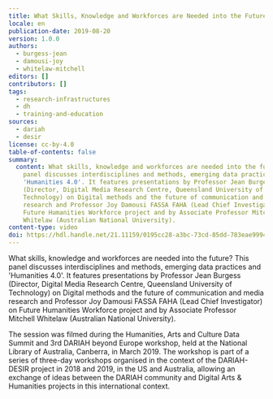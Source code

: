 ```yaml
---
title: What Skills, Knowledge and Workforces are Needed into the Future?
locale: en
publication-date: 2019-08-20
version: 1.0.0
authors:
  - burgess-jean
  - damousi-joy
  - whitelaw-mitchell
editors: []
contributors: []
tags:
  - research-infrastructures
  - dh
  - training-and-education
sources:
  - dariah
  - desir
license: cc-by-4.0
table-of-contents: false
summary:
  content: What skills, knowledge and workforces are needed into the future? This
    panel discusses interdisciplines and methods, emerging data practices and
    'Humanities 4.0'. It features presentations by Professor Jean Burgess
    (Director, Digital Media Research Centre, Queensland University of
    Technology) on Digital methods and the future of communication and media
    research and Professor Joy Damousi FASSA FAHA (Lead Chief Investigator) on
    Future Humanities Workforce project and by Associate Professor Mitchell
    Whitelaw (Australian National University).
content-type: video
doi: https://hdl.handle.net/21.11159/0195cc28-a3bc-73cd-85dd-783eae999417
---
```

What skills, knowledge and workforces are needed into the future? This panel discusses interdisciplines and methods, emerging data practices and 'Humanities 4.0'. It features presentations by Professor Jean Burgess (Director, Digital Media Research Centre, Queensland University of Technology) on Digital methods and the future of communication and media research and Professor Joy Damousi FASSA FAHA (Lead Chief Investigator) on Future Humanities Workforce project and by Associate Professor Mitchell Whitelaw (Australian National University).

The session was filmed during the Humanities, Arts and Culture Data Summit and 3rd DARIAH beyond Europe workshop, held at the National Library of Australia, Canberra, in March 2019. The workshop is part of a series of three-day workshops organised in the context of the DARIAH-DESIR project in 2018 and 2019, in the US and Australia, allowing an exchange of ideas between the DARIAH community and Digital Arts & Humanities projects in this international context.

<VideoCard provider="youtube" id="RimXqdWuejE" title="What Skills, Knowledge and Workforces are Needed into the Future?" src="/assets/content/assets/en/resources/hosted/what-skills-knowledge-and-workforces-are-needed-into-the-future/skills-workforce-futures.png" />
